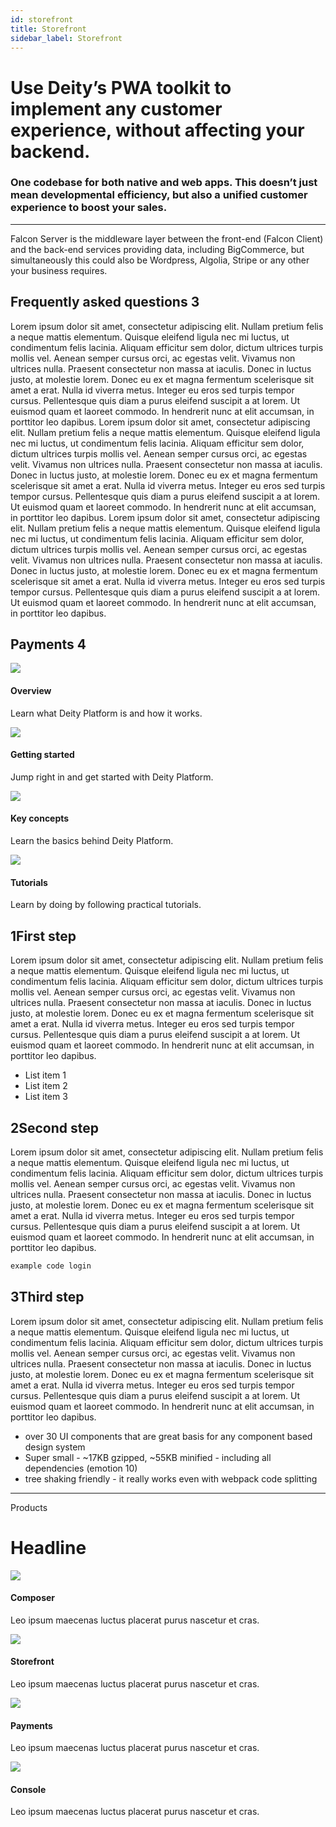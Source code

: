 ```yaml
---
id: storefront
title: Storefront
sidebar_label: Storefront
---
```



<h1 className="headline">
  Use Deity’s PWA toolkit to implement any customer experience, without affecting your backend.
</h1>
<h3>
  One codebase for both native and web apps. This doesn’t just mean developmental efficiency, but also a unified
  customer experience to boost your sales.
</h3>

<hr />

Falcon Server is the middleware layer between the front-end (Falcon Client) and the back-end services providing data, including BigCommerce, but simultaneously this could also be Wordpress, Algolia, Stripe or any other your business requires.

## Frequently asked questions <Badge variant="purple">3</Badge>

<Accordion title="What features does the composable commerce software offer?">
  Lorem ipsum dolor sit amet, consectetur adipiscing elit. Nullam pretium felis a neque mattis elementum. Quisque
  eleifend ligula nec mi luctus, ut condimentum felis lacinia. Aliquam efficitur sem dolor, dictum ultrices turpis
  mollis vel. Aenean semper cursus orci, ac egestas velit. Vivamus non ultrices nulla. Praesent consectetur non massa at
  iaculis. Donec in luctus justo, at molestie lorem. Donec eu ex et magna fermentum scelerisque sit amet a erat. Nulla
  id viverra metus. Integer eu eros sed turpis tempor cursus. Pellentesque quis diam a purus eleifend suscipit a at
  lorem. Ut euismod quam et laoreet commodo. In hendrerit nunc at elit accumsan, in porttitor leo dapibus.
</Accordion>
<Accordion title="How does the software handle inventory management and order fulfillment?">
  Lorem ipsum dolor sit amet, consectetur adipiscing elit. Nullam pretium felis a neque mattis elementum. Quisque
  eleifend ligula nec mi luctus, ut condimentum felis lacinia. Aliquam efficitur sem dolor, dictum ultrices turpis
  mollis vel. Aenean semper cursus orci, ac egestas velit. Vivamus non ultrices nulla. Praesent consectetur non massa at
  iaculis. Donec in luctus justo, at molestie lorem. Donec eu ex et magna fermentum scelerisque sit amet a erat. Nulla
  id viverra metus. Integer eu eros sed turpis tempor cursus. Pellentesque quis diam a purus eleifend suscipit a at
  lorem. Ut euismod quam et laoreet commodo. In hendrerit nunc at elit accumsan, in porttitor leo dapibus.
</Accordion>
<Accordion title="Can the software integrate with other systems and platforms, such as CRM and ERP?">
  Lorem ipsum dolor sit amet, consectetur adipiscing elit. Nullam pretium felis a neque mattis elementum. Quisque
  eleifend ligula nec mi luctus, ut condimentum felis lacinia. Aliquam efficitur sem dolor, dictum ultrices turpis
  mollis vel. Aenean semper cursus orci, ac egestas velit. Vivamus non ultrices nulla. Praesent consectetur non massa at
  iaculis. Donec in luctus justo, at molestie lorem. Donec eu ex et magna fermentum scelerisque sit amet a erat. Nulla
  id viverra metus. Integer eu eros sed turpis tempor cursus. Pellentesque quis diam a purus eleifend suscipit a at
  lorem. Ut euismod quam et laoreet commodo. In hendrerit nunc at elit accumsan, in porttitor leo dapibus.
</Accordion>

## Payments <Badge variant="green">4</Badge>

<div className="flex mb100">
  <Card>
    <img src="/img/icons/rings.svg" />
    <h4>Overview</h4>
    <p>Learn what Deity Platform is and how it works.</p>
  </Card>
  <Card>
    <img src="/img/icons/lightning.svg" />
    <h4>Getting started</h4>
    <p>Jump right in and get started with Deity Platform.</p>
  </Card>
  <Card>
    <img src="/img/icons/info.svg" />
    <h4>Key concepts</h4>
    <p>Learn the basics behind Deity Platform.</p>
  </Card>
  <Card>
    <img src="/img/icons/lightbulb.svg" />
    <h4>Tutorials</h4>
    <p>Learn by doing by following practical tutorials.</p>
  </Card>
</div>

## <Badge variant="green" rounded="true">1</Badge>First step

Lorem ipsum dolor sit amet, consectetur adipiscing elit. Nullam pretium felis a neque mattis elementum. Quisque
eleifend ligula nec mi luctus, ut condimentum felis lacinia. Aliquam efficitur sem dolor, dictum ultrices turpis
mollis vel. Aenean semper cursus orci, ac egestas velit. Vivamus non ultrices nulla. Praesent consectetur non massa at
iaculis. Donec in luctus justo, at molestie lorem. Donec eu ex et magna fermentum scelerisque sit amet a erat. Nulla
id viverra metus. Integer eu eros sed turpis tempor cursus. Pellentesque quis diam a purus eleifend suscipit a at
lorem. Ut euismod quam et laoreet commodo. In hendrerit nunc at elit accumsan, in porttitor leo dapibus.

<ul>
  <li>List item 1</li>
  <li>List item 2</li>
  <li>List item 3</li>
</ul>

## <Badge variant="green" rounded="true">2</Badge>Second step

Lorem ipsum dolor sit amet, consectetur adipiscing elit. Nullam pretium felis a neque mattis elementum. Quisque
eleifend ligula nec mi luctus, ut condimentum felis lacinia. Aliquam efficitur sem dolor, dictum ultrices turpis
mollis vel. Aenean semper cursus orci, ac egestas velit. Vivamus non ultrices nulla. Praesent consectetur non massa at
iaculis. Donec in luctus justo, at molestie lorem. Donec eu ex et magna fermentum scelerisque sit amet a erat. Nulla
id viverra metus. Integer eu eros sed turpis tempor cursus. Pellentesque quis diam a purus eleifend suscipit a at
lorem. Ut euismod quam et laoreet commodo. In hendrerit nunc at elit accumsan, in porttitor leo dapibus.

```bash
example code login
```

## <Badge variant="green" rounded="true">3</Badge>Third step

Lorem ipsum dolor sit amet, consectetur adipiscing elit. Nullam pretium felis a neque mattis elementum. Quisque
eleifend ligula nec mi luctus, ut condimentum felis lacinia. Aliquam efficitur sem dolor, dictum ultrices turpis
mollis vel. Aenean semper cursus orci, ac egestas velit. Vivamus non ultrices nulla. Praesent consectetur non massa at
iaculis. Donec in luctus justo, at molestie lorem. Donec eu ex et magna fermentum scelerisque sit amet a erat. Nulla
id viverra metus. Integer eu eros sed turpis tempor cursus. Pellentesque quis diam a purus eleifend suscipit a at
lorem. Ut euismod quam et laoreet commodo. In hendrerit nunc at elit accumsan, in porttitor leo dapibus.

<ul className="bullet">
  <li>over 30 UI components that are great basis for any component based design system</li>
  <li>Super small - ~17KB gzipped, ~55KB minified - including all dependencies (emotion 10)</li>
  <li>tree shaking friendly - it really works even with webpack code splitting</li>
</ul>

<hr />

<Badge>Products</Badge>
<h1 className="mb20 headline2">Headline</h1>
<div className="flex mb100">
  <Card>
    <img src="/img/icons/ticker.svg" />
    <h4>Composer</h4>
    <p>Leo ipsum maecenas luctus placerat purus nascetur et cras.</p>
  </Card>
  <Card>
    <img src="/img/icons/data.svg" />
    <h4>Storefront</h4>
    <p>Leo ipsum maecenas luctus placerat purus nascetur et cras.</p>
  </Card>
  <Card>
    <img src="/img/icons/coins.svg" />
    <h4>Payments</h4>
    <p>Leo ipsum maecenas luctus placerat purus nascetur et cras.</p>
  </Card>
  <Card>
    <img src="/img/icons/switch.svg" />
    <h4>Console</h4>
    <p>Leo ipsum maecenas luctus placerat purus nascetur et cras.</p>
  </Card>
</div>
